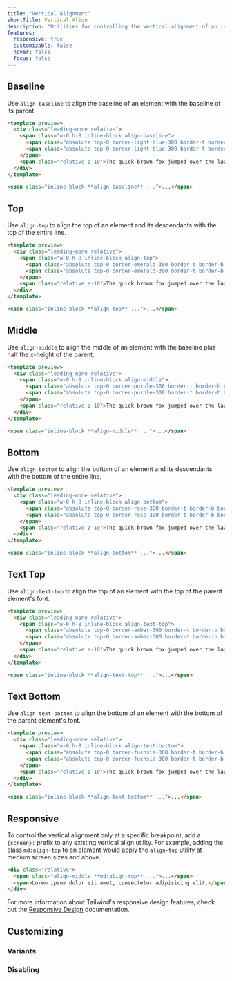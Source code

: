 ```yaml
---
title: "Vertical Alignment"
shortTitle: Vertical Align
description: "Utilities for controlling the vertical alignment of an inline or table-cell box."
features:
  responsive: true
  customizable: false
  hover: false
  focus: false
---
```




## Baseline

Use `align-baseline` to align the baseline of an element with the baseline of its parent.

```html lightBlue
<template preview>
  <div class="leading-none relative">
    <span class="w-0 h-8 inline-block align-baseline">
      <span class="absolute top-0 border-light-blue-300 border-t border-b border-dashed w-full h-8"></span>
      <span class="absolute top-0 border-light-blue-300 border-t border-b border-dashed w-full h-4"></span>
    </span>
    <span class="relative z-10">The quick brown fox jumped over the lazy dog.</span>
  </div>
</template>

<span class="inline-block **align-baseline** ...">...</span>
```

## Top

Use `align-top` to align the top of an element and its descendants with the top of the entire line.

```html emerald
<template preview>
  <div class="leading-none relative">
    <span class="w-0 h-8 inline-block align-top">
      <span class="absolute top-0 border-emerald-300 border-t border-b border-dashed w-full h-8"></span>
      <span class="absolute top-0 border-emerald-300 border-t border-b border-dashed w-full h-4"></span>
    </span>
    <span class="relative z-10">The quick brown fox jumped over the lazy dog.</span>
  </div>
</template>

<span class="inline-block **align-top** ...">...</span>
```

## Middle

Use `align-middle` to align the middle of an element with the baseline plus half the x-height of the parent.

```html purple
<template preview>
  <div class="leading-none relative">
    <span class="w-0 h-8 inline-block align-middle">
      <span class="absolute top-0 border-purple-300 border-t border-b border-dashed w-full h-8"></span>
      <span class="absolute top-0 border-purple-300 border-t border-b border-dashed w-full h-4"></span>
    </span>
    <span class="relative z-10">The quick brown fox jumped over the lazy dog.</span>
  </div>
</template>

<span class="inline-block **align-middle** ...">...</span>
```

## Bottom

Use `align-bottom` to align the bottom of an element and its descendants with the bottom of the entire line.

```html rose
<template preview>
  <div class="leading-none relative">
    <span class="w-0 h-8 inline-block align-bottom">
      <span class="absolute top-0 border-rose-300 border-t border-b border-dashed w-full h-8"></span>
      <span class="absolute top-0 border-rose-300 border-t border-b border-dashed w-full h-4"></span>
    </span>
    <span class="relative z-10">The quick brown fox jumped over the lazy dog.</span>
  </div>
</template>

<span class="inline-block **align-bottom** ...">...</span>
```

## Text Top

Use `align-text-top` to align the top of an element with the top of the parent element's font.

```html amber
<template preview>
  <div class="leading-none relative">
    <span class="w-0 h-8 inline-block align-text-top">
      <span class="absolute top-0 border-amber-300 border-t border-b border-dashed w-full h-8"></span>
      <span class="absolute top-0 border-amber-300 border-t border-b border-dashed w-full h-4"></span>
    </span>
    <span class="relative z-10">The quick brown fox jumped over the lazy dog.</span>
  </div>
</template>

<span class="inline-block **align-text-top** ...">...</span>
```

## Text Bottom

Use `align-text-bottom` to align the bottom of an element with the bottom of the parent element's font.

```html fuchsia
<template preview>
  <div class="leading-none relative">
    <span class="w-0 h-8 inline-block align-text-bottom">
      <span class="absolute top-0 border-fuchsia-300 border-t border-b border-dashed w-full h-8"></span>
      <span class="absolute top-0 border-fuchsia-300 border-t border-b border-dashed w-full h-4"></span>
    </span>
    <span class="relative z-10">The quick brown fox jumped over the lazy dog.</span>
  </div>
</template>

<span class="inline-block **align-text-bottom** ...">...</span>
```

## Responsive

To control the vertical alignment only at a specific breakpoint, add a `{screen}:` prefix to any existing vertical align utility. For example, adding the class `md:align-top` to an element would apply the `align-top` utility at medium screen sizes and above.

```html
<div class="relative">
  <span class="align-middle **md:align-top** ...">...</span>
  <span>Lorem ipsum dolor sit amet, consectetur adipisicing elit.</span>
</div>
```

For more information about Tailwind's responsive design features, check out the [Responsive Design](/docs/responsive-design) documentation.

## Customizing

### Variants

<Variants plugin="verticalAlign" name="vertical-alignment" />

### Disabling

<Disabling plugin="verticalAlign" name="vertical-alignment" />
